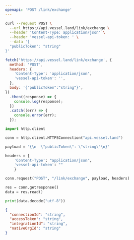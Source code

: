 ```yaml
---
openapi: 'POST /link/exchange'
---
```


<RequestExample>

```bash Shell / cURL
curl --request POST \
  --url https://api.vessel.land/link/exchange \
  --header 'Content-Type: application/json' \
  --header 'vessel-api-token: ' \
  --data '{
  "publicToken": "string"
}'
```

```js JavaScript Fetch
fetch('https://api.vessel.land/link/exchange', {
  method: 'POST',
  headers: {
    'Content-Type': 'application/json',
    'vessel-api-token': '',
  },
  body: '{"publicToken":"string"}',
})
  .then((response) => {
    console.log(response);
  })
  .catch((err) => {
    console.error(err);
  });
```

```python Python
import http.client

conn = http.client.HTTPSConnection("api.vessel.land")

payload = "{\n  \"publicToken\": \"string\"\n}"

headers = {
    'Content-Type': "application/json",
    'vessel-api-token': ""
    }

conn.request("POST", "/link/exchange", payload, headers)

res = conn.getresponse()
data = res.read()

print(data.decode("utf-8"))
```

</RequestExample>

<ResponseExample>

```json Response Example
{
  "connectionId": "string",
  "accessToken": "string",
  "integrationId": "string",
  "nativeOrgId": "string"
}
```

</ResponseExample>
